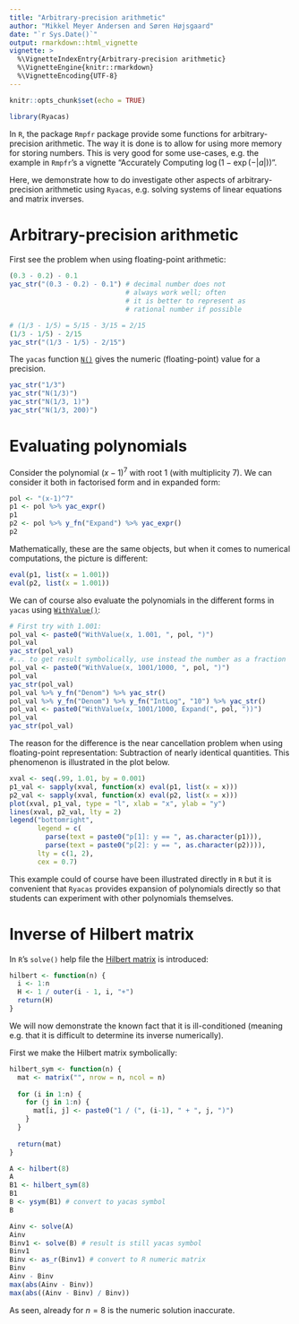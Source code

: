 ```yaml
---
title: "Arbitrary-precision arithmetic"
author: "Mikkel Meyer Andersen and Søren Højsgaard"
date: "`r Sys.Date()`"
output: rmarkdown::html_vignette
vignette: >
  %\VignetteIndexEntry{Arbitrary-precision arithmetic}
  %\VignetteEngine{knitr::rmarkdown}
  %\VignetteEncoding{UTF-8}
---
```


```r
knitr::opts_chunk$set(echo = TRUE)
```

```r
library(Ryacas)
```

In `R`, the package `Rmpfr` package provide some functions for arbitrary-precision arithmetic. 
The way it is done is to allow for using more memory for storing numbers. 
This is very good for some use-cases, e.g. the example in `Rmpfr`'s a vignette "Accurately Computing $\log(1 - \exp(-|a|))$". 

Here, we demonstrate how to do investigate other aspects of arbitrary-precision arithmetic using `Ryacas`, e.g. solving systems of linear equations and matrix inverses.

# Arbitrary-precision arithmetic

First see the problem when using floating-point arithmetic:

```r
(0.3 - 0.2) - 0.1
yac_str("(0.3 - 0.2) - 0.1") # decimal number does not 
                             # always work well; often 
                             # it is better to represent as 
                             # rational number if possible

# (1/3 - 1/5) = 5/15 - 3/15 = 2/15
(1/3 - 1/5) - 2/15
yac_str("(1/3 - 1/5) - 2/15")
```


The `yacas` function [`N()`](https://yacas.readthedocs.io/en/latest/reference_manual/arithmetic.html#N) gives the numeric (floating-point) value for a precision.

```r
yac_str("1/3")
yac_str("N(1/3)")
yac_str("N(1/3, 1)")
yac_str("N(1/3, 200)")
```


# Evaluating polynomials

Consider the polynomial $(x-1)^7$ with root 1 (with multiplicity 7). We can consider it both in factorised form and in expanded form:
```r
pol <- "(x-1)^7"
p1 <- pol %>% yac_expr()
p1
p2 <- pol %>% y_fn("Expand") %>% yac_expr()
p2
```

Mathematically, these are the same objects, but when it comes to numerical
computations, the picture is different:

```r
eval(p1, list(x = 1.001))
eval(p2, list(x = 1.001))
```

We can of course also evaluate the polynomials in the different forms in `yacas` using [`WithValue()`](https://yacas.readthedocs.io/en/latest/reference_manual/controlflow.html#WithValue):

```r
# First try with 1.001:
pol_val <- paste0("WithValue(x, 1.001, ", pol, ")")
pol_val
yac_str(pol_val)
#... to get result symbolically, use instead the number as a fraction
pol_val <- paste0("WithValue(x, 1001/1000, ", pol, ")")
pol_val
yac_str(pol_val)
pol_val %>% y_fn("Denom") %>% yac_str()
pol_val %>% y_fn("Denom") %>% y_fn("IntLog", "10") %>% yac_str()
pol_val <- paste0("WithValue(x, 1001/1000, Expand(", pol, "))")
pol_val
yac_str(pol_val)
```

The reason for the difference is the near cancellation problem when using floating-point representation: Subtraction of nearly identical quantities. 
This phenomenon is
illustrated in the plot below.

```r
xval <- seq(.99, 1.01, by = 0.001)
p1_val <- sapply(xval, function(x) eval(p1, list(x = x)))
p2_val <- sapply(xval, function(x) eval(p2, list(x = x)))
plot(xval, p1_val, type = "l", xlab = "x", ylab = "y")
lines(xval, p2_val, lty = 2)
legend("bottomright",
       legend = c(
         parse(text = paste0("p[1]: y == ", as.character(p1))),
         parse(text = paste0("p[2]: y == ", as.character(p2)))),
       lty = c(1, 2),
       cex = 0.7)
```

This example could of course have been illustrated directly in `R` but
it is convenient that `Ryacas` provides expansion of polynomials
directly so that students can experiment with other polynomials
themselves.


# Inverse of Hilbert matrix

In `R`'s `solve()` help file the [Hilbert matrix](https://en.wikipedia.org/wiki/Hilbert_matrix) is introduced:

```r
hilbert <- function(n) { 
  i <- 1:n
  H <- 1 / outer(i - 1, i, "+")
  return(H)
}
```

We will now demonstrate the known fact that it is ill-conditioned (meaning e.g. that it is difficult to determine its inverse numerically).

First we make the Hilbert matrix symbolically:
```r
hilbert_sym <- function(n) { 
  mat <- matrix("", nrow = n, ncol = n)
  
  for (i in 1:n) {
    for (j in 1:n) {
      mat[i, j] <- paste0("1 / (", (i-1), " + ", j, ")")
    }
  }
  
  return(mat)
}
```

```r
A <- hilbert(8)
A
B1 <- hilbert_sym(8)
B1
B <- ysym(B1) # convert to yacas symbol
B
```

```r
Ainv <- solve(A)
Ainv
Binv1 <- solve(B) # result is still yacas symbol
Binv1
Binv <- as_r(Binv1) # convert to R numeric matrix
Binv
Ainv - Binv
max(abs(Ainv - Binv))
max(abs((Ainv - Binv) / Binv))
```

As seen, already for $n=8$ is the numeric solution inaccurate.




